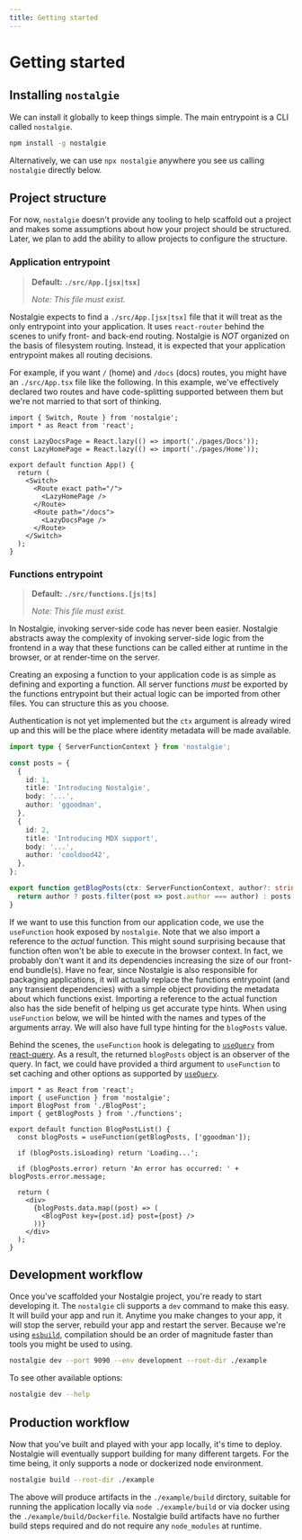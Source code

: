 ```yaml
---
title: Getting started
---
```


# Getting started

## Installing `nostalgie`

We can install it globally to keep things simple. The main entrypoint is a CLI called `nostalgie`.

```sh
npm install -g nostalgie
```

Alternatively, we can use `npx nostalgie` anywhere you see us calling `nostalgie` directly below.

## Project structure

For now, `nostalgie` doesn't provide any tooling to help scaffold out a project and makes some assumptions about how your project should be structured. Later, we plan to add the ability to allow projects to configure the structure.

### Application entrypoint

> **Default: `./src/App.[jsx|tsx]`**
>
> _Note: This file must exist._

Nostalgie expects to find a `./src/App.[jsx|tsx]` file that it will treat as the only entrypoint into your application. It uses `react-router` behind the scenes to unify front- and back-end routing. Nostalgie is _NOT_ organized on the basis of filesystem routing. Instead, it is expected that your application entrypoint makes all routing decisions.

For example, if you want `/` (home) and `/docs` (docs) routes, you might have an `./src/App.tsx` file like the following. In this example, we've effectively declared two routes and have code-splitting supported between them but we're not married to that sort of thinking.

```tsx
import { Switch, Route } from 'nostalgie';
import * as React from 'react';

const LazyDocsPage = React.lazy(() => import('./pages/Docs'));
const LazyHomePage = React.lazy(() => import('./pages/Home'));

export default function App() {
  return (
    <Switch>
      <Route exact path="/">
        <LazyHomePage />
      </Route>
      <Route path="/docs">
        <LazyDocsPage />
      </Route>
    </Switch>
  );
}
```

### Functions entrypoint

> **Default: `./src/functions.[js|ts]`**
>
> _Note: This file must exist._

In Nostalgie, invoking server-side code has never been easier. Nostalgie abstracts away the complexity of invoking server-side logic from the frontend in a way that these functions can be called either at runtime in the browser, or at render-time on the server.

Creating an exposing a function to your application code is as simple as defining and exporting a function. All server functions _must_ be exported by the functions entrypoint but their actual logic can be imported from other files. You can structure this as you choose.

Authentication is not yet implemented but the `ctx` argument is already wired up and this will be the place where identity metadata will be made available.

```ts
import type { ServerFunctionContext } from 'nostalgie';

const posts = {
  {
    id: 1,
    title: 'Introducing Nostalgie',
    body: '...',
    author: 'ggoodman',
  },
  {
    id: 2,
    title: 'Introducing MDX support',
    body: '...',
    author: 'cooldood42',
  },
};

export function getBlogPosts(ctx: ServerFunctionContext, author?: string) {
  return author ? posts.filter(post => post.author === author) : posts;
}
```

If we want to use this function from our application code, we use the `useFunction` hook exposed by `nostalgie`. Note that we also import a reference to the _actual_ function. This might sound surprising because that function often won't be able to execute in the browser context. In fact, we probably don't want it and its dependencies increasing the size of our front-end bundle(s). Have no fear, since Nostalgie is also responsible for packaging applications, it will actually replace the functions entrypoint (and any transient dependencies) with a simple object providing the metadata about which functions exist. Importing a reference to the actual function also has the side benefit of helping us get accurate type hints. When using `useFunction` below, we will be hinted with the names and types of the arguments array. We will also have full type hinting for the `blogPosts` value.

Behind the scenes, the `useFunction` hook is delegating to [`useQuery`](https://react-query.tanstack.com/reference/useQuery) from [react-query](https://github.com/tannerlinsley/react-query). As a result, the returned `blogPosts` object is an observer of the query. In fact, we could have provided a third argument to `useFunction` to set caching and other options as supported by [`useQuery`](https://react-query.tanstack.com/reference/useQuery).

```tsx
import * as React from 'react';
import { useFunction } from 'nostalgie';
import BlogPost from './BlogPost';
import { getBlogPosts } from './functions';

export default function BlogPostList() {
  const blogPosts = useFunction(getBlogPosts, ['ggoodman']);

  if (blogPosts.isLoading) return 'Loading...';

  if (blogPosts.error) return 'An error has occurred: ' + blogPosts.error.message;

  return (
    <div>
      {blogPosts.data.map((post) => (
        <BlogPost key={post.id} post={post} />
      ))}
    </div>
  );
}
```

## Development workflow

Once you've scaffolded your Nostalgie project, you're ready to start developing it. The `nostalgie` cli supports a `dev` command to make this easy. It will build your app and run it. Anytime you make changes to your app, it will stop the server, rebuild your app and restart the server. Because we're using [`esbuild`](https://github.com/evanw/esbuild), compilation should be an order of magnitude faster than tools you might be used to using.

```sh
nostalgie dev --port 9090 --env development --root-dir ./example
```

To see other available options:

```sh
nostalgie dev --help
```

## Production workflow

Now that you've built and played with your app locally, it's time to deploy. Nostalgie will eventually support building for many different targets. For the time being, it only supports a node or dockerized node environment.

```sh
nostalgie build --root-dir ./example
```

The above will produce artifacts in the `./example/build` dirctory, suitable for running the application locally via `node ./example/build` or via docker using the `./example/build/Dockerfile`. Nostalgie build artifacts have no further build steps required and do not require any `node_modules` at runtime.